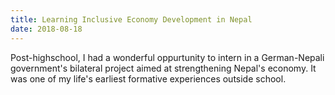 ```yaml
---
title: Learning Inclusive Economy Development in Nepal
date: 2018-08-18
---
```


Post-highschool, I had a wonderful oppurtunity to intern in a German-Nepali government's bilateral project aimed at strengthening Nepal's economy. It was one of my life's earliest formative experiences outside school.
